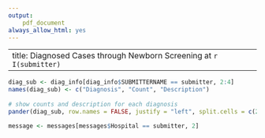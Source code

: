 ```yaml
---
output:
    pdf_document
always_allow_html: yes
---
```

---
title: Diagnosed Cases through Newborn Screening at `r I(submitter)`
---
 
\begin{center}
This report is a summary of disorders affecting babies born at your facility. These babies benefited from timely diagnosis and treatment due to your vigilance in Newborn Screening. Please share this with the staff to remind them that Newborn Screening Saves Lives!
 
Diagnosis Date Range: `r dates`
\end{center}
 
```r
diag_sub <- diag_info[diag_info$SUBMITTERNAME == submitter, 2:4]
names(diag_sub) <- c("Diagnosis", "Count", "Description")
 
# show counts and description for each diagnosis
pander(diag_sub, row.names = FALSE, justify = "left", split.cells = c(20, 1, 50), split.table = Inf)
```
 
```r
message <- messages[messages$Hospital == submitter, 2]
```
 
\begin{center}
`r if(!identical(message,character(0))) {message}`
\end{center}
